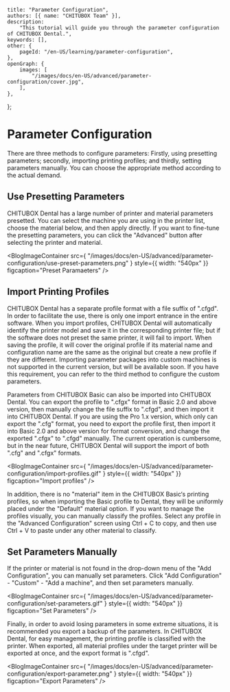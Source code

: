 	title: "Parameter Configuration",
	authors: [{ name: "CHITUBOX Team" }],
	description:
		"This tutorial will guide you through the parameter configuration of CHITUBOX Dental.",
	keywords: [],
	other: {
		pageId: "/en-US/learning/parameter-configuration",
	},
	openGraph: {
		images: [
			"/images/docs/en-US/advanced/parameter-configuration/cover.jpg",
		],
	},
};

# Parameter Configuration

There are three methods to configure parameters: Firstly, using presetting parameters; secondly, importing printing profiles; and thirdly, setting parameters manually. You can choose the appropriate method according to the actual demand.

## Use Presetting Parameters

CHITUBOX Dental has a large number of printer and material parameters presetted. You can select the machine you are using in the printer list, choose the material below, and then apply directly. If you want to fine-tune the presetting parameters, you can click the "Advanced" button after selecting the printer and material.

<BlogImageContainer
	src={
		"/images/docs/en-US/advanced/parameter-configuration/use-preset-parameters.png"
	}
	style={{ width: "540px" }}
	figcaption="Preset Paramaeters"
/>


## Import Printing Profiles

CHITUBOX Dental has a separate profile format with a file suffix of ".cfgd". In order to facilitate the use, there is only one import entrance in the entire software. When you import profiles, CHITUBOX Dental will automatically identify the printer model and save it in the corresponding printer file; but if the software does not preset the same printer, it will fail to import. When saving the profile, it will cover the original profile if its material name and configuration name are the same as the original but create a new profile if they are different. Importing parameter packages into custom machines is not supported in the current version, but will be available soon. If you have this requirement, you can refer to the third method to configure the custom parameters.

Parameters from CHITUBOX Basic can also be imported into CHITUBOX Dental. You can export the profile to ".cfgx" format in Basic 2.0 and above version, then manually change the file suffix to ".cfgd", and then import it into CHITUBOX Dental. If you are using the Pro 1.x version, which only can export the ".cfg" format, you need to export the profile first, then import it into Basic 2.0 and above version for format conversion, and change the exported ".cfgx" to ".cfgd" manually. The current operation is cumbersome, but in the near future, CHITUBOX Dental will support the import of both ".cfg" and ".cfgx" formats.

<BlogImageContainer
	src={
		"/images/docs/en-US/advanced/parameter-configuration/import-profiles.gif"
	}
	style={{ width: "540px" }}
	figcaption="Import profiles"
/>


In addition, there is no "material" item in the CHITUBOX Basic‘s printing profiles, so when importing the Basic profile to Dental, they will be uniformly placed under the "Default" material option. If you want to manage the profiles visually, you can manually classify the profiles. Select any profile in the "Advanced Configuration" screen using Ctrl + C to copy, and then use Ctrl + V to paste under any other material to classify.

## Set Parameters Manually

If the printer or material is not found in the drop-down menu of the "Add Configuration", you can manually set parameters. Click "Add Configuration" - "Custom" - "Add a machine", and then set parameters manually.

<BlogImageContainer
	src={
		"/images/docs/en-US/advanced/parameter-configuration/set-parameters.gif"
	}
	style={{ width: "540px" }}
	figcaption="Set Parameters"
/>


Finally, in order to avoid losing parameters in some extreme situations, it is recommended you export a backup of the parameters. In CHITUBOX Dental, for easy management, the printing profile is classified with the printer. When exported, all material profiles under the target printer will be exported at once, and the export format is ".cfgd".

<BlogImageContainer
	src={
		"/images/docs/en-US/advanced/parameter-configuration/export-parameter.png"
	}
	style={{ width: "540px" }}
	figcaption="Export Parameters"
/>
